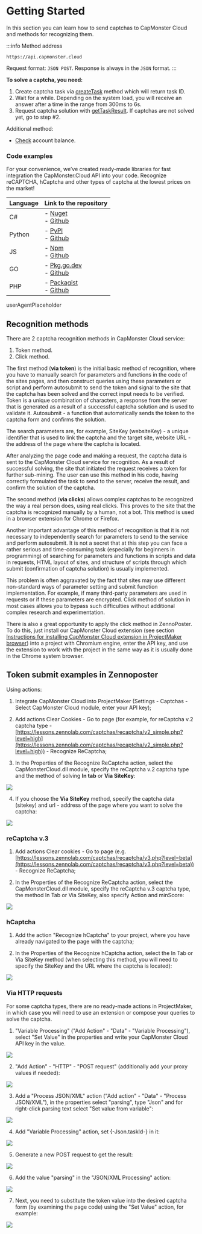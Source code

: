 ﻿---
sidebar_position: 0
sidebar_label: Getting Started
---



# Getting Started

In this section you can learn how to send captchas to CapMonster Cloud and methods for recognizing them.

:::info Method address
```http
https://api.capmonster.cloud
```
Request format: `JSON POST`.
Response is always in the `JSON` format.
:::


**To solve a captcha, you need:**

1. Create captcha task via [createTask](api/methods/create-task.md) method which will return task ID.
2. Wait for a while. Depending on the system load, you will receive an answer after a time in the range from 300ms to 6s.
3. Request captcha solution with [getTaskResult](api/methods/get-task-result.md). If captchas are not solved yet, go to step #2. 

Additional method:

- [Check](api/methods/get-balance.md) account balance.

### Code examples

For your convenience, we’ve created ready-made libraries for fast integration the CapMonster.Cloud API into your code. Recognize reCAPTCHA, hCaptcha and other types of captcha at the lowest prices on the market!

|**Language**|**Link to the repository**|
| :- | :- | 
|С#|- [Nuget](https://www.nuget.org/packages/Zennolab.CapMonsterCloud.Client)<br /> - [Github](https://github.com/ZennoLab/capmonstercloud-client-dotnet) |
|Python|- [PyPl](https://pypi.org/project/capmonstercloudclient/)<br /> - [Github](https://github.com/ZennoLab/capmonstercloud-client-python)|
|JS|- [Npm](https://www.npmjs.com/package/@zennolab_com/capmonstercloud-client)<br /> - [Github](https://github.com/ZennoLab/capmonstercloud-client-js)|
|GO|- [Pkg.go.dev](https://pkg.go.dev/github.com/ZennoLab/capmonstercloud-client-go)<br /> - [Github](https://github.com/ZennoLab/capmonstercloud-client-go)|
|PHP|- [Packagist](https://packagist.org/packages/zennolab/capmonstercloud.client)<br /> - [Github](https://github.com/ZennoLab/capmonstercloud-client-php)|


userAgentPlaceholder

## Recognition methods

There are 2 captcha recognition methods in CapMonster Cloud service:

1. Token method.
2. Click method.

The first method (**via token**) is the initial basic method of recognition, where you have to manually search for parameters and functions in the code of the sites pages, and then construct queries using these parameters or script and perform autosubmit to send the token and signal to the site that the captcha has been solved and the correct input needs to be verified. Token is a unique combination of characters, a response from the server that is generated as a result of a successful captcha solution and is used to validate it. Autosubmit - a function that automatically sends the token to the captcha form and confirms the solution. 

The search parameters are, for example, SiteKey (websiteKey) - a unique identifier that is used to link the captcha and the target site, website URL - the address of the page where the captcha is located. 

After analyzing the page code and making a request, the captcha data is sent to the CapMonster Cloud service for recognition. As a result of successful solving, the site that initiated the request receives a token for further sub-mining. The user can use this method in his code, having correctly formulated the task to send to the server, receive the result, and confirm the solution of the captcha. 

The second method (**via clicks**) allows complex captchas to be recognized the way a real person does, using real clicks. This proves to the site that the captcha is recognized manually by a human, not a bot. This method is used in a browser extension for Chrome or Firefox. 

Another important advantage of this method of recognition is that it is not necessary to independently search for parameters to send to the service and perform autosubmit. It is not a secret that at this step you can face a rather serious and time-consuming task (especially for beginners in programming) of searching for parameters and functions in scripts and data in requests, HTML layout of sites, and structure of scripts through which submit (confirmation of captcha solution) is usually implemented.

This problem is often aggravated by the fact that sites may use different non-standard ways of parameter setting and submit function implementation. For example, if many third-party parameters are used in requests or if these parameters are encrypted. Click method of solution in most cases allows you to bypass such difficulties without additional complex research and experimentation. 

There is also a great opportunity to apply the click method in ZennoPoster. To do this, just install our CapMonster Cloud extension (see section [Instructions for installing CapMonster Cloud extension in ProjectMaker browser](extension/install-instruction.md)) into a project with Chromium engine, enter the API key, and use the extension to work with the project in the same way as it is usually done in the Chrome system browser. 

## Token submit examples in Zennoposter

Using actions:

1. Integrate CapMonster Cloud into ProjectMaker (Settings - Captchas - Select CapMonster Cloud module, enter your API key);

2. Add actions Clear Cookies - Go to page (for example, for reCaptcha v.2 captcha type - [https://lessons.zennolab.com/captchas/recaptcha/v2_simple.php?level=high](https://lessons.zennolab.com/captchas/recaptcha/v2_simple.php?level=high)) - Recognize ReCaptcha;

3. In the Properties of the Recognize ReCaptcha action, select the CapMonsterCloud.dll module, specify the reCaptcha v.2 captcha type and the method of solving **In tab** or **Via SiteKey**:

![](getting-started-1.png)

4. If you choose the **Via SiteKey** method, specify the captcha data (sitekey) and url - address of the page where you want to solve the captcha: 

![](getting-started-2.png)

### reCaptcha v.3

1. Add actions Clear cookies - Go to page (e.g. [https://lessons.zennolab.com/captchas/recaptcha/v3.php?level=beta](https://lessons.zennolab.com/captchas/recaptcha/v3.php?level=beta)) - Recognize ReCaptcha;

2. In the Properties of the Recognize ReCaptcha action, select the CapMonsterCloud.dll module, specify the reCaptcha v.3 captcha type, the method In Tab or Via SiteKey, also specify Action and minScore:

![](getting-started-3.png)

### hCaptcha 

1. Add the action "Recognize hCaptcha" to your project, where you have already navigated to the page with the captcha;

2. In the Properties of the Recognize hCaptcha action, select the In Tab or Via SiteKey method (when selecting this method, you will need to specify the SiteKey and the URL where the captcha is located):

![](getting-started-4.png)

### Via HTTP requests

For some captcha types, there are no ready-made actions in ProjectMaker, in which case you will need to use an extension or compose your queries to solve the captcha. 

1. "Variable Processing" ("Add Action" - "Data" - "Variable Processing"), select "Set Value" in the properties and write your CapMonster Cloud API key in the value.

![](getting-started-5.png)

2. "Add Action" - "HTTP" - "POST request" (additionally add your proxy values if needed):

![](getting-started-6.png)

3. Add a "Process JSON/XML" action ("Add action" - "Data" - "Process JSON/XML"), in the properties select "parsing", type "Json" and for right-click parsing text select "Set value from variable": 

![](getting-started-7.png)

4. Add "Variable Processing" action, set \{-Json.taskId-\} in it: 

![](getting-started-8.png)

5. Generate a new POST request to get the result:

![](getting-started-9.png)

6. Add the value "parsing" in the "JSON/XML Processing" action: 

![](getting-started-10.png)

7. Next, you need to substitute the token value into the desired captcha form (by examining the page code) using the "Set Value" action, for example: 

![](getting-started-11.png)